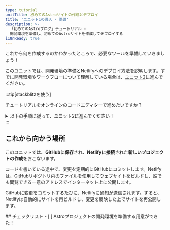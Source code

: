 ```yaml
---
type: tutorial
unitTitle: 初めてのAstroサイトの作成とデプロイ
title: 'ユニット1の導入 - 準備'
description: >-
  「初めてのAstroブログ」チュートリアル -
  開発環境を準備し、初めてのAstroサイトを作成してデプロイする
i18nReady: true
---
```


これから何を作成するのかわかったところで、必要なツールを準備していきましょう！

このユニットでは、開発環境の準備とNetlifyへのデプロイ方法を説明します。すでに開発環境やワークフローについて理解している場合は、[ユニット2](/ja/tutorial/2-pages/)に進んでください。

:::tip[stackblitzを使う]

チュートリアルをオンラインのコードエディターで進めたいですか？
<details>
<summary>以下の手順に従って、ユニット2に進んでください！</summary>

**StackBlitzを設定する**

<Steps>
1. [astro.new](https://astro.new)にアクセスし、「Empty Project」テンプレートの「Open in StackBlitz」ボタンをクリックします。

2. 右上にある「Sign in」ボタンをクリックして、GitHubの認証情報を使いログインします。

3. StackBlitzのエディタウィンドウの左上にある「Fork」をクリックして、テンプレートを保存します。

4. プロジェクトが読み込まれるまで待つと、「Empty Project」スターターのライブプレビューが表示されます。
</Steps>

**変更を加える**

ファイルペインに`src/pages/index.astro`があるはずです。これをクリックして開き、[初めてのAstroコードを書く](/ja/tutorial/1-setup/3/)に従ってこのファイルを変更します。

**GitHubリポジトリを作成する**

<Steps>
1. ファイルリストの一番上にある<kbd>Connect Repository</kbd>ボタンを押して、新しいリポジトリの名前を入力し、<kbd>Create repo & push</kbd>をクリックします。

2. GitHubにコミットすべき変更があると、ワークスペースの左上に「Commit」ボタンが表示されます。これをクリックすると、コミットメッセージを入力してリポジトリを更新できます。
</Steps>

**サイトをデプロイする**

Netlifyにデプロイする場合は、[サイトをウェブにデプロイする](/ja/tutorial/1-setup/5/)に進んでください。その他の場合は[ユニット2](/ja/tutorial/2-pages/)に進み、Astroでの開発を始めてください！

</details>
:::

## これから向かう場所

このユニットでは、**GitHubに保存**され、**Netlifyに接続**された**新しいプロジェクトの作成**をおこないます。

コードを書いている途中で、変更を定期的にGitHubにコミットします。Netlifyは、GitHubリポジトリ内のファイルを使用してウェブサイトをビルドし、誰でも閲覧できる一意のアドレスでインターネット上に公開します。

GitHubに変更をコミットするたびに、Netlifyに通知が送信されます。すると、Netlifyは自動的にサイトを再ビルドし、変更を反映した上でサイトを再公開します。


<Box icon="check-list">
## チェックリスト

<Checklist>
- [ ] Astroプロジェクトの開発環境を準備する用意ができた！
</Checklist>
</Box>
